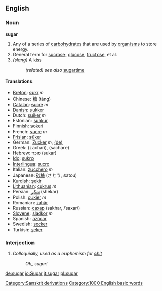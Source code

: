 ==English==
===Noun===
'''sugar'''

#Any of a series of [[carbohydrate]]s that are used by [[organism]]s to store energy.
#General term for [[sucrose]], [[glucose]], [[fructose]], et al.
# ''(slang)'' A [[kiss]]
#: ''(related) see also'' [[sugartime]]

==== Translations ====

* [[Breton]]: [[sukr]] ''m''
* Chinese: [[糖]] (táng)
* [[Catalan]]: [[sucre]] ''m''
* [[Danish]]: [[sukker]]
* Dutch: [[suiker]] ''m''
* Estonian: [[suhkur]]
* Finnish: [[sokeri]]
* French: [[sucre]] ''m''
* [[Frisian]]: [[sûker]]
* German: [[Zucker]] ''m'', [[:de:Zucker|(de)]]
* Greek: (zachari), (sachare)
* Hebrew: סוכר (sukar)
* [[Ido]]: [[sukro]]
* [[Interlingua]]: [[sucro]]
* Italian: [[zucchero]] ''m''
* Japanese: [[砂糖]] (さとう, satou)
*[[Kurdish]]: [[şekir]]
* [[Lithuanian]]: [[cukrus]] ''m''
* Persian: [[شكر]] (shekar)
* Polish: [[cukier]] ''m''
* Romanian: [[zahăr]]
* Russian: [[сахар]] (sakhar, /saxar/)
* [[Slovene]]: [[sladkor]] ''m''
* Spanish: [[azúcar]]
* Swedish: [[socker]]
* Turkish: [[şeker]]

=== Interjection ===
# ''Colloquially, used as a euphemism for [[shit]]''
#: ''Oh, sugar!''

[[Category:Sanskrit derivations]]
[[Category:1000 English basic words]]

[[de:sugar]]
[[io:Sugar]]
[[it:sugar]]
[[pl:sugar]]